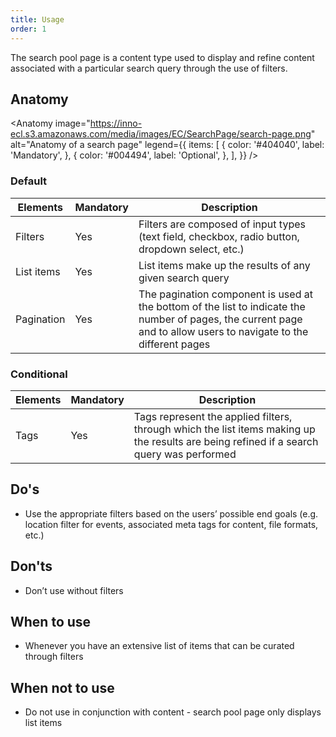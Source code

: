 ```yaml
---
title: Usage
order: 1
---
```



<Paragraph size="lead">
  The search pool page is a content type used to display and refine content
  associated with a particular search query through the use of filters.
</Paragraph>

## Anatomy

<Anatomy
  image="https://inno-ecl.s3.amazonaws.com/media/images/EC/SearchPage/search-page.png"
  alt="Anatomy of a search page"
  legend={{
    items: [
      {
        color: '#404040',
        label: 'Mandatory',
      },
      {
        color: '#004494',
        label: 'Optional',
      },
    ],
  }}
/>

### Default

| Elements   | Mandatory | Description                                                                                                                                                        |
| ---------- | --------- | ------------------------------------------------------------------------------------------------------------------------------------------------------------------ |
| Filters    | Yes       | Filters are composed of input types (text field, checkbox, radio button, dropdown select, etc.)                                                                    |
| List items | Yes       | List items make up the results of any given search query                                                                                                           |
| Pagination | Yes       | The pagination component is used at the bottom of the list to indicate the number of pages, the current page and to allow users to navigate to the different pages |

### Conditional

| Elements | Mandatory | Description                                                                                                                              |
| -------- | --------- | ---------------------------------------------------------------------------------------------------------------------------------------- |
| Tags     | Yes       | Tags represent the applied filters, through which the list items making up the results are being refined if a search query was performed |

## Do's

- Use the appropriate filters based on the users’ possible end goals (e.g. location filter for events, associated meta tags for content, file formats, etc.)

## Don'ts

- Don’t use without filters

## When to use

- Whenever you have an extensive list of items that can be curated through filters

## When not to use

- Do not use in conjunction with content - search pool page only displays list items
